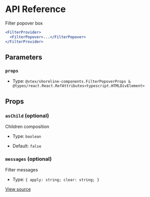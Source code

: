 # API Reference

Filter popover box

```jsx
<FilterProvider>
  <FilterPopover>...</FilterPopover>
</FilterProvider>
```

## Parameters

### `props`

- Type: `@vtex/shoreline-components.FilterPopoverProps & @types/react.React.RefAttributes<typescript.HTMLDivElement>`

## Props

### `asChild` (optional)

Children composition

- Type: `boolean`

- Default: `false`

### `messages` (optional)

Filter messages

- Type: `{ apply: string; clear: string; }`

[View source](https://github.com/vtex/shoreline/blob/0ed0a3d44/packages/components/src/filter/filter-popover.tsx#L25)
